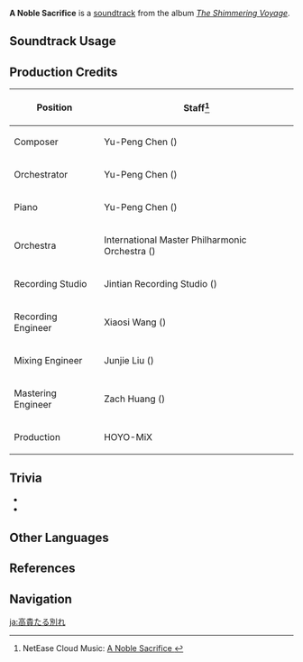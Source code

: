{{Soundtrack Infobox
|image          = The Shimmering Voyage.png
|album          = The Shimmering Voyage
|disc           = 4
|number         = 54
|featured       =
|featured2      =
|featured3      =
|featured_disc  =
|featured_disc2 =
|featured_disc3 =
|youtube_id     = CUVRKKD28-E
|spotify_id     = 4ToVSzJAaoJb6i9L1DstGI
|previous       = The Imminent Triumph
|next           = Lingering Bitterness
}}
'''A Noble Sacrifice''' is a [[soundtrack]] from the album ''[[The Shimmering Voyage]]''.

==Soundtrack Usage==
{{Soundtrack Usage
|quest    = Turning Point//cutscene
|location = 
|domain   = 
}}

==Production Credits==
{| class="wikitable"
! Position
! Staff<ref>NetEase Cloud Music: [https://music.163.com/#/song?id=1861579833 A Noble Sacrifice {{zh|高贵的诀别}}]</ref>
|-
! Composer
| Yu-Peng Chen ({{zh|陈致逸}})
|-
! Orchestrator
| Yu-Peng Chen ({{zh|陈致逸}})
|-
! Piano
| Yu-Peng Chen ({{zh|陈致逸}})
|-
! Orchestra
| International Master Philharmonic Orchestra ({{zh|国际首席爱乐乐团}})
|-
! Recording Studio
| Jintian Recording Studio ({{zh|金田录音棚}})
|-
! Recording Engineer
| Xiaosi Wang ({{zh|王小四}})
|-
! Mixing Engineer
| Junjie Liu ({{zh|刘俊杰}})
|-
! Mastering Engineer
| Zach Huang ({{zh|黄巍}})
|-
! Production
| HOYO-MiX
|}

==Trivia==
* {{Transclude|Dance with the Great Vortex|OsialLeitmotif|section=1}}
* {{Transclude|Moon in One's Cup|MoonCup2|section=1}}

==Other Languages==
{{Other Languages
|en      = A Noble Sacrifice
|zhs     = 高贵的诀别
|zhs_rm  = Gāoguì de Juébié
|zht     = 高貴的訣別
|zht_rm  = Gāoguì de Juébié
|zh_tl   = 
|ja      = 高貴たる別れ
|ja_rm   = Kouki-taru Wakare
|ja_tl   = A Noble Farewell
}}

==References==
{{Reflist}}

==Navigation==
{{Soundtrack Navbox|The Shimmering Voyage|1}}

[[ja:高貴たる別れ]]